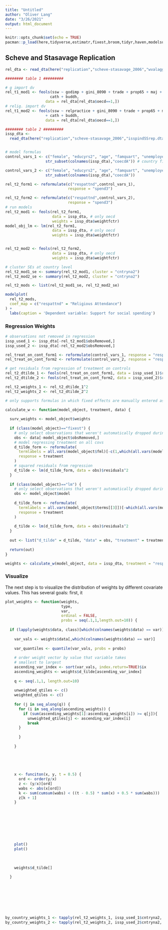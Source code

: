 ```yaml
---
title: "Untitled"
author: "Oliver Lang"
date: "3/26/2021"
output: html_document
---
```


```r
knitr::opts_chunk$set(echo = TRUE)
pacman::p_load(here,tidyverse,estimatr,fixest,broom,tidyr,haven,modelsummary)
```

## Scheve and Stasavage Replication

```r
rel_dta <- read_dta(here("replication","scheve-stasavage_2006","wvalaggSSrep.dta"))

######## table 1 #########

# g import dv
rel_t1_mod1 <- feols(ssw ~ godimp + gini_8090 + trade + prop65 + maj +
                    cath + buddh,
                  data = rel_dta[rel_dta$oecd==1,])
# relig. import dv
rel_t1_mod2 <- feols(ssw ~ relpractice + gini_8090 + trade + prop65 + maj
                  + cath + buddh,
                  data = rel_dta[rel_dta$oecd==1,])

######## table 2 #########
issp_dta <- 
  read_dta(here("replication","scheve-stasavage_2006","isspindSSrep.dta"))[issp_dta$hiincoecd2==1,]


# model formulas
control_vars_1 <- c("female", "educyrs2", "age", "famquart", "unemployed", "union", "cath", "protes",
                  str_subset(colnames(issp_dta),"coecdA")) # country fixed effects

control_vars_2 <- c("female", "educyrs2", "age", "famquart", "unemployed", "union", "cath", "protes","partylr",
                  str_subset(colnames(issp_dta),"coecdA")) 

rel_t2_form1 <- reformulate(c("respattnd",control_vars_1),
                            response = "spend3")

rel_t2_form2 <- reformulate(c("respattnd",control_vars_2), 
                            response = "spend3")
# run models
rel_t2_mod1 <- feols(rel_t2_form1,
                     data = issp_dta, # only oecd
                     weights = issp_dta$weightfctr)
model_obj_lm <- lm(rel_t2_form1,
                     data = issp_dta, # only oecd
                     weights = issp_dta$weightfctr)


rel_t2_mod2 <- feols(rel_t2_form2,
                     data = issp_dta, # only oecd
                     weights = issp_dta$weightfctr)

# cluster SEs at country level
rel_t2_mod1_se <- summary(rel_t2_mod1, cluster = "cntryna2")
rel_t2_mod2_se <- summary(rel_t2_mod2, cluster = "cntryna2")

rel_t2_mods <- list(rel_t2_mod1_se, rel_t2_mod2_se)

modelplot(
  rel_t2_mods,
  coef_map = c("respattnd" = "Religious Attendance")
) +
  labs(caption = 'Dependent variable: Support for social spending')

```

### Regression Weights

```r
# observations not removed in regression
issp_used_1 <- issp_dta[-rel_t2_mod1$obsRemoved,]
issp_used_2 <- issp_dta[-rel_t2_mod2$obsRemoved,]

rel_treat_on_cont_form1 <- reformulate(control_vars_1, response = "respattnd")
rel_treat_on_cont_form2 <- reformulate(control_vars_2, response = "respattnd")

# get residuals from regression of treatment on controls
rel_t2_dtilde_1 <- feols(rel_treat_on_cont_form1, data = issp_used_1)$residuals
rel_t2_dtilde_2 <- feols(rel_treat_on_cont_form2, data = issp_used_2)$residuals

rel_t2_weights_1 <- rel_t2_dtilde_1^2
rel_t2_weights_2 <- rel_t2_dtilde_2^2
```

```r
# only supports formulas in which fixed effects are manually entered as controls

calculate_w <- function(model_object, treatment, data) { 
  
  surv_weights <- model_object$weights
  
  if (class(model_object)=="fixest") {
    # only select observations that weren't automatically dropped during regression
    obs <- data[-model_object$obsRemoved,]
    # model regressing treatment on all covs
    d_tilde_form <- reformulate( 
      termlabels = all.vars(model_object$fml)[-c(1,which(all.vars(model_object$fml)==treatment))],
      response = treatment
    )
    # squared residuals from regression
    d_tilde <- lm(d_tilde_form, data = obs)$residuals^2
  }
  
  if (class(model_object)=="lm") {
    # only select observations that weren't automatically dropped during regression
    obs <- model_object$model
    
    d_tilde_form <- reformulate(
      termlabels = all.vars(model_object$terms[[3]])[-which(all.vars(model_object$terms[[3]])==treatment)],
      response = treatment
    )
    
    d_tilde <- lm(d_tilde_form, data = obs)$residuals^2
  }
  
  out <- list("d_tilde" = d_tilde, "data" = obs, "treatment" = treatment)
  
  return(out)
}

weights <- calculate_w(model_object, data = issp_dta, treatment = "respattnd")
```

### Visualize

The next step is to visualize the distribution of weights by different covariate values. This has several goals: first, it 

```r
plot_weights <- function(weights,
                         type,
                         var,
                         ordinal = FALSE,
                         probs = seq(.1,1,length.out=10)) { 
  
  if (lapply(weights$data, class)[which(colnames(weights$data) == var)] == "numeric") { # if variable is numeric
    
    var_vals <- weights$data[,which(colnames(weights$data) == var)]
    
    var_quantiles <- quantile(var_vals, probs = probs)
    
    # order weight vector by value that variable takes
    # smallest to largest
    ascending_var_index <- sort(var_vals, index.return=TRUE)$ix
    ascending_weights <- weights$d_tilde[ascending_var_index]
    
    q <- seq(.1,1, length.out=10)
    
    unweighted_qtiles <- c()
    weighted_qtiles <- c()
    
    for (j in seq_along(q)) {
      for (i in seq_along(ascending_weights)) {
        if (sum(ascending_weights[1]:ascending_weights[i]) >= q[j]){
          unweighted_qtiles[j] <- ascending_var_index[i]
          break
      }
      
      }
      
    }
    
    
    
    
    
    x <- funciton(x, y, t = 0.5) {
      ord <- order(y/x)
      z <- (y/x)[ord]
      wabs <- abs(x[ord])
      k <- sum(cumsum(wabs) < ((t - 0.5) * sum(x) + 0.5 * sum(wabs)))
      z[k + 1]
    }
    
    
    
    
    
    
    
    
    plot()
    plot()
    
    
    
    weights$d_tilde[]
    
  }
  
  
  





by_country_weights_1 <- tapply(rel_t2_weights_1, issp_used_1$cntryna2, mean)
by_country_weights_2 <- tapply(rel_t2_weights_2, issp_used_2$cntryna2, mean)




```



